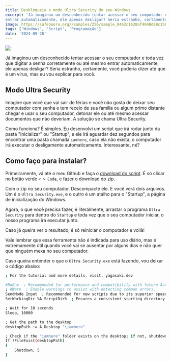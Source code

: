 ```yaml
---
title: Desbloqueie o modo Ultra Security do seu Windows
excerpt: 'Já imaginou um desconhecido tentar acessar o seu computador e toda vez que digitar a senha corretamente ou até mesmo
entrar automaticamente, ele apenas desligar? Seria estranho, certamente, você poderia dizer até que é um vírus ...'
image: https://safebooru.org//samples/256/sample_0462c1628af4048d08c1b8b0408f900187999f6e.jpg?5171904
tags: ['Windows', 'Script', 'Programação']
date: '2024-09-28'
---
```


![](https://safebooru.org//samples/256/sample_0462c1628af4048d08c1b8b0408f900187999f6e.jpg?5171904)

Já imaginou um desconhecido tentar acessar o seu computador e toda vez que digitar a senha corretamente ou até mesmo
entrar automaticamente, ele apenas desligar? Seria estranho, certamente, você poderia dizer até que é um vírus,
mas eu vou explicar para você.

## Modo Ultra Security

Imagine que você que vai sair de férias e você não gosta de deixar seu computador com senha e tem receio
de sua família ou algum primo distante chegar e usar o seu computador, detonar ele ou até mesmo acessar
documentos que não deveriam. A solução se chama Ultra Security.

Como funciona? É simples. Eu desenvolvi um script que irá rodar junto da pasta "Inicializar" ou "Startup",
e ele irá aguardar dez segundos para encontrar uma pasta chamada `iamhere`, caso ela não exista,
o computador irá executar o desligamento automaticamente. Interessante, né?

## Como faço para instalar?

Primeiramente, vá até o meu Github e faça o [download do script](https://github.com/Yagasaki7K/feature-ultrasecurity).
É só clicar no botão verde `< > Code`, e fazer o download do zip.

Com o zip no seu computador. Descompacte ele. E você verá dois arquivos. Um é o `Ultra Security.exe`,
e o outro é um atalho para o "Startup", a página de inicialização do Windows.

Agora, o que você precisa fazer, é literalmente, arrastar o programa `Ultra Security` para dentro do `Startup`
e toda vez que o seu computador iniciar, o nosso programa irá executar junto.

Caso já queira ver o resultado, é só reiniciar o computador e voilà!

Vale lembrar que essa ferramenta não é indicada para uso diário, mas é extremamente útil quando você vai se ausentar por
alguns dias e não quer que ninguém mexa no seu computador.

Caso queira entender o que o `Ultra Security.exe` está fazendo, vou deixar o código abaixo:

```bash
; For the tutorial and more details, visit: yagasaki.dev

#NoEnv  ; Recommended for performance and compatibility with future AutoHotkey releases.
; #Warn  ; Enable warnings to assist with detecting common errors.
SendMode Input  ; Recommended for new scripts due to its superior speed and reliability.
SetWorkingDir %A_ScriptDir%  ; Ensures a consistent starting directory.

; Wait for 10 seconds
Sleep, 10000

; Get the path to the desktop
desktopPath := A_Desktop "\iamhere"

; Check if the "iamhere" folder exists on the desktop; if not, shutdown the computer
If !FileExist(desktopPath)
{
    Shutdown, 5
}
```
